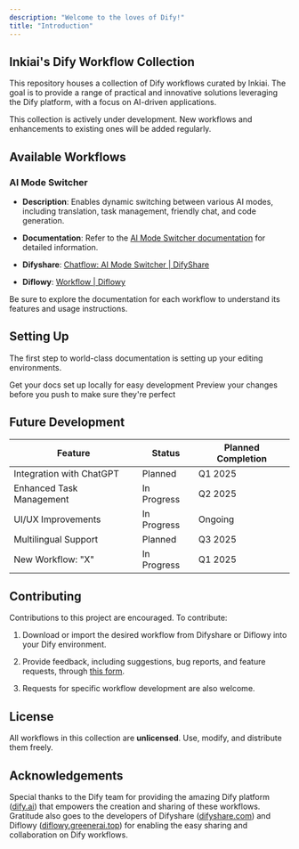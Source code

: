 ```yaml
---
description: "Welcome to the loves of Dify!"
title: "Introduction"
---
```


## lnkiai's Dify Workflow Collection

This repository houses a collection of Dify workflows curated by lnkiai. The goal is to provide a range of practical and innovative solutions leveraging the Dify platform, with a focus on AI-driven applications.

<Note>
  This collection is actively under development. New workflows and enhancements to existing ones will be added regularly.
</Note>

## Available Workflows

### AI Mode Switcher

* **Description**: Enables dynamic switching between various AI modes, including translation, task management, friendly chat, and code generation.

* **Documentation**: Refer to the [AI Mode Switcher documentation](https://www.google.com/url?sa=E\&source=gmail\&q=./ai-mode-switcher/README.md) for detailed information.

* **Difyshare**: [Chatflow: AI Mode Switcher | DifyShare](https://difyshare.com/flow/6772a34b00331202d768)

* **Diflowy**: [Workflow | Diflowy](https://diflowy.greenerai.top/explore/workflow/?id=3367zl5roibi2a4j)

<Tip>
  Be sure to explore the documentation for each workflow to understand its features and usage instructions.
</Tip>

## Setting Up

The first step to world-class documentation is setting up your editing environments.

<CardGroup cols={2}>
  <Card title="Getting started with Dify" icon="pen-to-square" href="https://mintlify.com/docs/quickstart">
    Get your docs set up locally for easy development
  </Card>

  <Card title="How to import into Dify" icon="image" href="https://mintlify.com/docs/development">
    Preview your changes before you push to make sure they're perfect
  </Card>
</CardGroup>

## Future Development

| Feature                  | Status      | Planned Completion |
| ------------------------ | ----------- | ------------------ |
| Integration with ChatGPT | Planned     | Q1 2025            |
| Enhanced Task Management | In Progress | Q2 2025            |
| UI/UX Improvements       | In Progress | Ongoing            |
| Multilingual Support     | Planned     | Q3 2025            |
| New Workflow: "X"        | In Progress | Q1 2025            |

## Contributing

Contributions to this project are encouraged. To contribute:

1. Download or import the desired workflow from Difyshare or Diflowy into your Dify environment.

2. Provide feedback, including suggestions, bug reports, and feature requests, through [this form](https://www.google.com/url?sa=E\&source=gmail\&q=https://www.google.com/url?sa=E%26source=gmail%26q=https://www.google.com/url?sa=E%26source=gmail%26q=%E9%80%A3%E7%B5%A1%E5%85%88%E3%83%95%E3%82%A9%E3%83%BC%E3%83%A0%E3%81%B8%E3%81%AE%E3%83%AA%E3%83%B3%E3%82%AF).

3. Requests for specific workflow development are also welcome.

## License

All workflows in this collection are **unlicensed**. Use, modify, and distribute them freely.

## Acknowledgements

Special thanks to the Dify team for providing the amazing Dify platform ([dify.ai](https://www.google.com/url?sa=E\&source=gmail\&q=https://dify.ai)) that empowers the creation and sharing of these workflows. Gratitude also goes to the developers of Difyshare ([difyshare.com](https://www.google.com/url?sa=E\&source=gmail\&q=https://difyshare.com)) and Diflowy ([diflowy.greenerai.top](https://diflowy.greenerai.top)) for enabling the easy sharing and collaboration on Dify workflows.